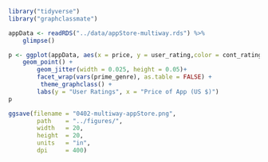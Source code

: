
```r
library("tidyverse")
library("graphclassmate")
```

```r
appData <- readRDS("../data/appStore-multiway.rds") %>%  
    glimpse()
```
```r
p <- ggplot(appData, aes(x = price, y = user_rating,color = cont_rating)) +
    geom_point() +
        geom_jitter(width = 0.025, height = 0.05)+
        facet_wrap(vars(prime_genre), as.table = FALSE) + 
         theme_graphclass() +
        labs(y = "User Ratings", x = "Price of App (US $)")
p
```

```r
ggsave(filename = "0402-multiway-appStore.png",
        path    = "../figures/",
        width   = 20,
        height  = 20,
        units   = "in",
        dpi     = 400)
```

